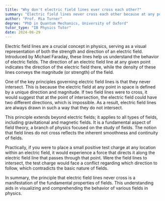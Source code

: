 ```yaml
---
title: "Why don't electric field lines ever cross each other?"
summary: "Electric field lines never cross each other because at any point, the electric field has a unique direction."
author: "Prof. Mia Turner"
degree: "PhD in Quantum Mechanics, University of Oxford"
tutor_type: "IB Physics Tutor"
date: 2024-06-29
---
```


Electric field lines are a crucial concept in physics, serving as a visual representation of both the strength and direction of an electric field. Introduced by Michael Faraday, these lines help us understand the behavior of electric fields. The direction of an electric field line at any given point indicates the direction of the electric field there, while the density of these lines conveys the magnitude (or strength) of the field.

One of the key principles governing electric field lines is that they never intersect. This is because the electric field at any point in space is defined by a unique direction and magnitude. If two field lines were to cross, it would suggest that at the point of intersection, the electric field could have two different directions, which is impossible. As a result, electric field lines are always drawn in such a way that they do not intersect.

This principle extends beyond electric fields; it applies to all types of fields, including gravitational and magnetic fields. It is a fundamental aspect of field theory, a branch of physics focused on the study of fields. The notion that field lines do not cross reflects the inherent smoothness and continuity of fields.

Practically, if you were to place a small positive test charge at any location within an electric field, it would experience a force that directs it along the electric field line that passes through that point. Were the field lines to intersect, the test charge would face a conflict regarding which direction to follow, which contradicts the basic nature of fields.

In summary, the principle that electric field lines never cross is a manifestation of the fundamental properties of fields. This understanding aids in visualizing and comprehending the behavior of various fields in physics.
    